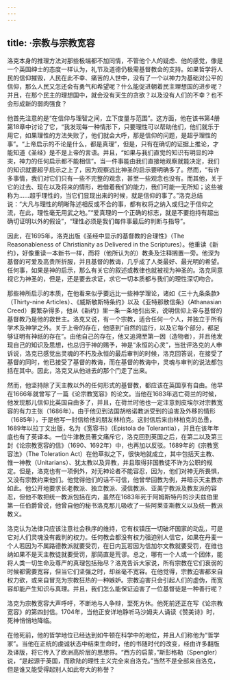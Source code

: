 ```yaml
---
---
---
```

title: ·宗教与宗教宽容
---




洛克本身的推理方法对那些极端都不加同情，不管他个人的疑虑、他的感觉，像是一个英国绅士的态度一样认为，礼节及道德仍极需基督教会的支持。如果哲学将人民的信仰摧毁，人民在此不幸、痛苦的人世中，没有了一个以神力为基础对公平的信仰，那么人民又怎还会有勇气和希望呢？什么能促进朝着民主理想国的进步呢？并且，在那个民主的理想国中，就会没有天生的贪欲？以及没有人们的不幸？也不会形成新的弱肉强食？

他首先注意的是“在信仰与理智之间，立下度量与范围”。这方面，他在该书第4册第18章中讨论了它，“我发现每一种情形下，只要理性可以帮助他们，他们就乐于用它，如果理性的方法失败了，他们就会大呼，那是信仰的问题，是超乎理性的事”。“上帝启示的不论是什么，都是真理”，但是，只有在确切的证据上推论，才能知道《圣经》是不是上帝的言语。并且，“如果与我们直觉的知识有明显的冲突，神力的任何启示都不能相信”。当一件事能由我们直接地观察就能决定，我们的知识就要超乎启示之上了，因为观察远比神圣的启示要明确多了。然而，“有许多事情，我们对它们只有一些不完整的观念，甚至一些观念也没有。而其他，关于它的过去、现在以及将来的情形，若借着我们的能力，我们可能一无所知；这些被称为……超乎理性的，当它们显现出来的时候，就是信仰的事了。”洛克总结说：“大凡与理性的明晰陈述相反或不合的事，都有权将之纳入或归之于信仰之流，在此，理性毫无用武之地。”“爱真理的一个正确的标志，就是不要抱持有超出确切证明以外的假设”，“理性必须是我们每件事最后的判断与指导”。

因此，在1695年，洛克出版《圣经中显示的基督教的合理性》（The Reasonableness of Christianity as Delivered in the Scriptures）。他重读《新约》，好像重读一本新书一样，而将（他所认为的）教条及注释搁置一旁。他深为基督的可爱及高贵所折服，并且基督的教诲，几乎成了人类最好、最光明的希望。任何事，如果是神的启示，那么有关它的叙述或教律也就被视为神圣的。洛克同意视它为神圣的，但是，还是要去求证，求它一切本质都与我们的理性深切吻合。

那些神所启示的本质，在他看来似乎要远比一些神学理论，诸如《三十九条条款》（Thirty-nine Articles）、《威斯敏斯特条约》以及《亚特那散信条》（Athanasian Creed）要繁杂得多，他从《新约》里一条一条地引出来，说明信仰上帝与基督的基督教乃是他的救世主。洛克又说，有一个宗教，适合任何一个人，并独立于所有学术及神学之外。关于上帝的存在，他感到“自然的运行，以及它每个部分，都足够证明有神祇的存在”。由他自己的存在，他又追溯至第一因（造物者），并且他发现自己的知识及思想，也总归于神的赐予，神是“永恒的心灵”，当批评洛克的人申诉说，洛克已感觉出灵魂的不朽及永恒的最后审判的时候，洛克回答说，在接受了基督的同时，他已接受了基督的教诲，而在基督的教诲中，灵魂与审判的说法都包括在其中。因此，洛克又从他进去的那个门走了出来。

然而，他坚持除了天主教以外的任何形式的基督教，都应该在英国享有自由。他早在1666年就曾写了一篇《论宗教宽容》的论文。当他在1683年逃亡荷兰的时候，他发现那儿信仰比英国自由多了，并且，在荷兰时他也一定注意到皮埃尔对宗教宽容的有力主张（1686年）。由于他见到法国胡格诺教派受到的迫害及外移的情形（1685年），于是他写一封信给他的朋友林柏克。这封信后来由林柏克的怂恿，1689年以拉丁文出版，名为《宽容书》（Epistola de Tolerantia），并且在该年年底也有了英译本。一位牛津教员著文痛斥它，洛克回到英国之后，在第二以及第三封《论宗教宽容的信》（1690、1692年）中，也再加以反驳。1689年的《宗教宽容法》（The Toleration Act）在他草拟之下，很快地就成立，其中包括天主教、惟一神教（Unitarians）、犹太教以及异教，并且取得非国教徒不许为公职的规定。但是，洛克也有一项例外，对无神论者不能容忍，因为，他们对神无所畏惧，又没有宗教约束他们。他觉得他们的话不可信，他曾举回教为例，并暗示天主教亦如此。他公开地要求长老教派、独立教派、浸信教派、亚美宁教派及教友派的容忍，但他不敢把统一教派包括在内，虽然在1683年死于阿姆斯特丹的沙夫兹伯里第一任伯爵曾说，他曾自他的秘书洛克那儿吸收了一些阿莱亚斯教义以及统一教派教义。

洛克认为法律只应该注意社会秩序的维持，它有权镇压一切破坏国家的动乱，可是它对人们灵魂没有裁判的权力。任何教会都没有权力强迫别人信它，如果在丹麦一个人若因为不属路德教派就要受罚，在日内瓦若因为信加尔文教就要受罚，在维也纳如果不是天主教徒就要受罚，那简直是荒谬。总之，哪有一个人或一个团体，能将人类一切生命及尊严的真理包括殆尽？洛克告诉大家说，所有宗教在它们衰弱的时候都需要宽容，但当它们坚强之时，却丝毫不宽容。在他觉得，宗教迫害都来自权力欲，或来自冒充为宗教狂热的一种嫉妒。宗教迫害只会引起人们的虚伪，而宽容却能产生知识与真理。并且，我们怎么能保证迫害了一位基督徒是一种善行呢？

洛克为宗教宽容大声呼吁，不断地与人争辩，至死方休。他死前还正在写《论宗教宽容》的第四封信。1704年，当他正安详地静听马沙姆夫人诵读《赞美诗》时，死神悄悄地降临。

在他死前，他的哲学地位已经达到如牛顿在科学中的地位，并且人们称他为“哲学家”。当他在正统的虔诚状态中结束生命时，他的书随时代的改变，经由许多翻版及译版，将它传入了欧洲高阶层的思想界。“西方的启蒙，”斯彭格勒（Spengler）说，“是起源于英国，而欧陆的理性主义完全来自洛克。”当然不是全部来自洛克，但是谁又能受得起别人如此夸大的称誉？